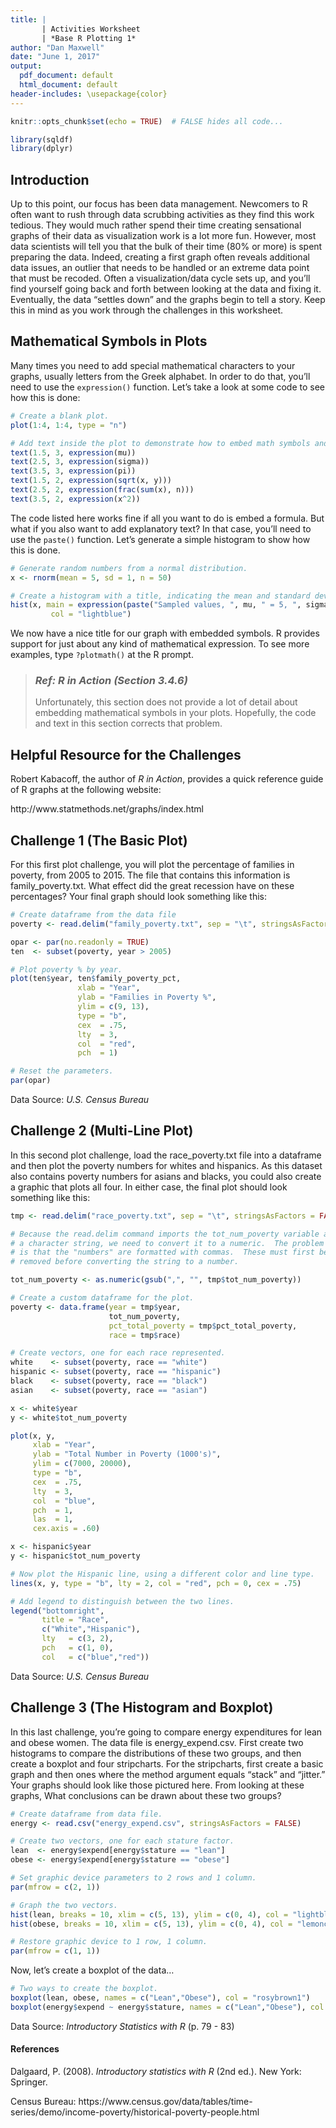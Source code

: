--- 
title: | 
       | Activities Worksheet
       | *Base R Plotting 1*
author: "Dan Maxwell"
date: "June 1, 2017"
output:
  pdf_document: default
  html_document: default
header-includes: \usepackage{color}
---
 
```{r setup, include=FALSE}
knitr::opts_chunk$set(echo = TRUE)  # FALSE hides all code...
```


```{r init, echo = FALSE, message = FALSE}

library(sqldf)
library(dplyr)

```

## Introduction
Up to this point, our focus has been data management.  Newcomers to R often want to rush through data scrubbing activities as they find this work tedious.  They would much rather spend their time creating sensational graphs of their data as visualization work is a lot more fun.  However, most data scientists will tell you that the bulk of their time (80% or more) is spent preparing the data.  Indeed, creating a first graph often reveals additional data issues, an outlier that needs to be handled or an extreme data point that must be recoded.  Often a visualization/data cycle sets up, and you'll find yourself going back and forth between looking at the data and fixing it.  Eventually, the data "settles down" and the graphs begin to tell a story.  Keep this in mind as you work through the challenges in this worksheet. 

## Mathematical Symbols in Plots
Many times you need to add special mathematical characters to your graphs, usually letters from the Greek alphabet.  In order to do that, you'll need to use the `expression()` function.  Let's take a look at some code to see how this is done: 

```{r, fig.width = 6.5, fig.height = 4.10}
# Create a blank plot.
plot(1:4, 1:4, type = "n")

# Add text inside the plot to demonstrate how to embed math symbols and/or equations.
text(1.5, 3, expression(mu))
text(2.5, 3, expression(sigma))
text(3.5, 3, expression(pi))
text(1.5, 2, expression(sqrt(x, y)))
text(2.5, 2, expression(frac(sum(x), n)))
text(3.5, 2, expression(x^2))

```

The code listed here works fine if all you want to do is embed a formula.  But
what if you also want to add explanatory text?  In that case, you'll need to use
the `paste()` function.  Let's generate a simple histogram to show how this is
done.

```{r}
# Generate random numbers from a normal distribution.
x <- rnorm(mean = 5, sd = 1, n = 50)

# Create a histogram with a title, indicating the mean and standard deviation.
hist(x, main = expression(paste("Sampled values, ", mu, " = 5, ", sigma, " = 1")),
         col = "lightblue")
```

We now have a nice title for our graph with embedded symbols.  R provides
support for just about any kind of mathematical expression.  To see more
examples, type `?plotmath()` at the R prompt.

> ### *Ref: R in Action (Section 3.4.6)* 
> Unfortunately, this section does not provide a lot of detail about embedding
> mathematical symbols in your plots.  Hopefully, the code and text in this section
> corrects that problem. 

## Helpful Resource for the Challenges 
Robert Kabacoff, the author of *R in Action*, provides a quick reference guide of R graphs at the following website:

http://www.statmethods.net/graphs/index.html

## Challenge 1 (The Basic Plot)
For this first plot challenge, you will plot the percentage of families in poverty, from 2005 to 2015.  The file that contains this information is family_poverty.txt.  What effect did the great recession have on these percentages?  Your final graph should look something like this:    

```{r basic_plot}

# Create dataframe from the data file
poverty <- read.delim("family_poverty.txt", sep = "\t", stringsAsFactors = FALSE)

opar <- par(no.readonly = TRUE)
ten  <- subset(poverty, year > 2005)

# Plot poverty % by year.
plot(ten$year, ten$family_poverty_pct,
               xlab = "Year",
               ylab = "Families in Poverty %",
               ylim = c(9, 13), 
               type = "b", 
               cex  = .75,
               lty  = 3,
               col  = "red",
               pch  = 1)

# Reset the parameters.
par(opar) 

```
Data Source: *U.S. Census Bureau*
 

## Challenge 2 (Multi-Line Plot)
In this second plot challenge, load the race_poverty.txt file into a dataframe and then plot the poverty numbers for whites and hispanics.  As this dataset also contains poverty numbers for asians and blacks, you could also create a graphic that plots all four.  In either case, the final plot should look something like this:

```{r multiline_plot}

tmp <- read.delim("race_poverty.txt", sep = "\t", stringsAsFactors = FALSE)

# Because the read.delim command imports the tot_num_poverty variable as
# a character string, we need to convert it to a numeric.  The problem
# is that the "numbers" are formatted with commas.  These must first be
# removed before converting the string to a number.

tot_num_poverty <- as.numeric(gsub(",", "", tmp$tot_num_poverty))

# Create a custom dataframe for the plot.
poverty <- data.frame(year = tmp$year, 
                      tot_num_poverty, 
                      pct_total_poverty = tmp$pct_total_poverty, 
                      race = tmp$race)

# Create vectors, one for each race represented.
white    <- subset(poverty, race == "white")
hispanic <- subset(poverty, race == "hispanic")
black    <- subset(poverty, race == "black")
asian    <- subset(poverty, race == "asian")

x <- white$year
y <- white$tot_num_poverty

plot(x, y,
     xlab = "Year",
     ylab = "Total Number in Poverty (1000's)",
     ylim = c(7000, 20000),
     type = "b", 
     cex  = .75,
     lty  = 3,
     col  = "blue",
     pch  = 1,
     las  = 1,
     cex.axis = .60)

x <- hispanic$year
y <- hispanic$tot_num_poverty

# Now plot the Hispanic line, using a different color and line type.
lines(x, y, type = "b", lty = 2, col = "red", pch = 0, cex = .75)

# Add legend to distinguish between the two lines.
legend("bottomright",
       title = "Race",
       c("White","Hispanic"),
       lty   = c(3, 2), 
       pch   = c(1, 0),
       col   = c("blue","red"))

```
Data Source: *U.S. Census Bureau*

 
## Challenge 3 (The Histogram and Boxplot)

In this last challenge, you're going to compare energy expenditures for lean and obese women.  The data file is energy_expend.csv.  First create two histograms to compare the distributions of these two groups, and then create a boxplot and four stripcharts.  For  the stripcharts, first create a basic graph and then ones where the method argument equals "stack" and "jitter."  Your graphs should look like those pictured here.  From looking at these graphs, What conclusions can be drawn about these two groups?

```{r energy_histogram}

# Create dataframe from data file.
energy <- read.csv("energy_expend.csv", stringsAsFactors = FALSE)

# Create two vectors, one for each stature factor.
lean  <- energy$expend[energy$stature == "lean"]
obese <- energy$expend[energy$stature == "obese"]

# Set graphic device parameters to 2 rows and 1 column.
par(mfrow = c(2, 1))    

# Graph the two vectors.
hist(lean, breaks = 10, xlim = c(5, 13), ylim = c(0, 4), col = "lightblue")
hist(obese, breaks = 10, xlim = c(5, 13), ylim = c(0, 4), col = "lemonchiffon")

# Restore graphic device to 1 row, 1 column.
par(mfrow = c(1, 1))    

```

Now, let's create a boxplot of the data...


```{r energy_boxplot}

# Two ways to create the boxplot.
boxplot(lean, obese, names = c("Lean","Obese"), col = "rosybrown1")
boxplot(energy$expend ~ energy$stature, names = c("Lean","Obese"), col = "rosybrown1")

```
Data Source: *Introductory Statistics with R* (p. 79 - 83)


#### References  

Dalgaard, P. (2008). *Introductory statistics with R* (2nd ed.). New York: Springer.

Census Bureau: https://www.census.gov/data/tables/time-series/demo/income-poverty/historical-poverty-people.html

 


